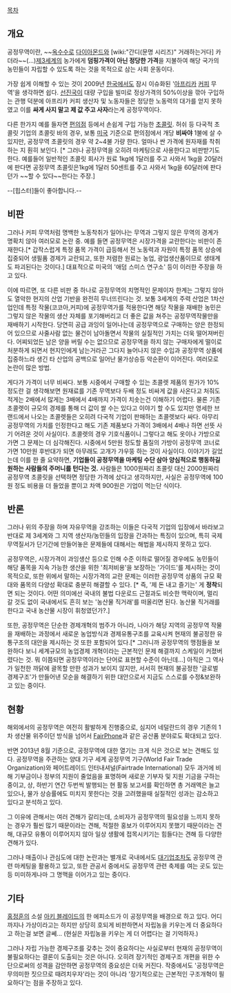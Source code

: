 [[목차]]
== 개요 ==
공정무역이란, ~~[[옥수수]]로 [[다이아몬드]]와 [wiki:"간디(문명 시리즈)" 거래하는거다] 카더라~~(...)[[제3세계]]의 농가에게 '''덤핑가격이 아닌 정당한 가격'''을 지불하여 해당 국가의 농민들이 자립할 수 있도록 하는 것을 목적으로 삼는 사회 운동이다. 

가장 쉽게 이해할 수 있는 것이 2009년 [[한국]]에서도 잠시 이슈화된 '[[아프리카]] [[커피]] 무역'을 생각하면 쉽다. [[선진국]]이 대량 구입을 빌미로 정상가격의 50%이상을 깎아 구입하는 관행 덕분에 아프리카 커피 생산자 및 노동자들은 정당한 노동력의 대가를 얻지 못하였고 이를 '''싸게 사지 말고 제 값 주고 사자'''라는게 공정무역이다. 

다른 한가지 예를 들자면 [[편의점]] 등에서 손쉽게 구입 가능한 [[초콜릿]]. 허쉬 등 다국적 초콜릿 기업의 초콜릿 바의 경우, 보통 [[미국]] 기준으로 편의점에서 개당 '''비싸야''' 1불에 살 수 있지만, 공정무역 초콜릿의 경우 약 2~4불 가량 한다. 얼마나 싼 가격에 원자재를 착취하는 지 훤히 보인다. [* 그러나 공정무역을 오히려 마케팅으로 사용한다고 비판받기도 한다. 예를들어 일반적인 초콜릿 회사가 원료 1kg에 1달러를 주고 사와서 1kg을 20달러에 판다면 공정무역 초콜릿은1kg에 1달러 50센트를 주고 사와서 1kg을 60달러에 판다던가 ~~할 수 있다~~한다는 주장.]

--[힙스터]들이 좋아합니다.--

== 비판 ==
그러나 커피 무역처럼 명백한 노동착취가 일어나는 무역과 그렇지 않은 무역의 경계가 명확치 않아 여러모로 논란 중. 예를 들면 공정무역은 시장가격을 교란한다는 비판이 존재한다.[* 갑작스럽게 특정 품목 가격이 급등해서 전 노동력과 자원이 특정 품목 상승에 집중되어 생필품 경제가 교란되고, 또한 저렴한 원료는 농업, 광업생산품이므로 생태계도 파괴된다는 것이다.] 대표적으로 미국의 '애덤 스미스 연구소' 등이 이러한 주장을 하고 있다. 

이에 따르면, 또 다른 비판 중 하나로 공정무역의 치명적인 문제이자 한계는 그렇지 않아도 열악한 현지의 산업 기반을 완전히 무너뜨린다는 것. 보통 3세계의 주력 산업은 1차산업인데 특정 작물(코코아,커피)에 공정무역가를 적용한다면 해당 작물을 재배한 농민은 그렇지 않은 작물의 생산 자체를 포기해버리고 더 좋은 값을 쳐주는 공정무역작물만을 재배하기 시작한다. 당연히 공급 과잉이 일어나는데 공정무역으로 구매하는 양은 한정되어 있으므로 사줄사람 없는 물건이 남아돌면서 작물의 실질적인 가치는 더욱 떨어져버린다. 어찌되었든 남은 양을 버릴 수는 없으므로 공정무역을 하지 않는 구매자에게 떨이로 처분하게 되면서 현지인에게 남는거라곤 그다지 늘어나지 않은 수입과 공정무역 상품에 집중하느라 생긴 타 산업의 공백으로 일어난 물가상승등 악순환이 이어진다. 여러모로 논란이 많은 방법.

게다가 가격이 너무 비싸다. 보통 시중에서 구매할 수 있는 초콜렛 제품의 원가가 10% 정도란 걸 생각해보면 원재료를 기존 무역보다 두배 정도 비싸게 값을 사온다고 처줘도 적게는 2배에서 많게는 3배에서 4배까지 가격이 치솟는건 이해하기 어렵다. 물론 기존 초콜렛이 규모의 경제를 통해 더 값이 쌀 수는 있다고 이야기 할 수도 있지만 영세한 브랜드에서 나오는 초콜렛들은 오히려 다국적 기업이 판매하는 초콜렛보다 싸다. 아무리 공정무역의 가치를 인정한다고 해도 기존 제품보다 가격이 3배에서 4배나 하면 선뜻 사기 어려운 것이 사실이다. 초콜렛의 경우 기호식품이니 그렇다고 해도 옷이나 가방으로 가면 그 문제는 더 심각해진다. 시중에서 5만원 정도할 품질의 가방이 공정무역 코너로 가면 10만원 후반대가 되면 아무래도 고개가 갸우뚱 하는 것이 사실이다. 이야기가 길었는데 이를 한 줄 요약하면, '''기업들이 공정무역을 마케팅 수단 삼아 양심적으로 행동하길 원하는 사람들의 주머니를 턴다는 것.''' 사람들은 1000원짜리 초콜릿 대신 2000원짜리 공정무역 초콜릿을 선택하면 정당한 가격에 샀다고 생각하지만, 사실은 공정무역에 100원 정도 비용을 더 들었을 뿐이고 차액 900원은 기업이 먹는단 식이다. 
== 반론 ==
그러나 위의 주장을 하며 자유무역을 강조하는 이들은 다국적 기업의 입장에서 바라보고 반대로 제 3세계와 그 지역 생산자/농민들의 입장을 간과하는 특징이 있으며, 특히 국제 무역질서가 단기간에 만들어놓은 문제들에 대해서는 해법을 제시하지 못하고 있다.

공정무역은, 시장가격이 과잉생산 등으로 인해 수준 이하로 떨어질 경우에도 농민들이 해당 품목을 지속 가능한 생산을 위한 '최저비용'을 보장하는 '가이드'를 제시하는 것이 목적으로, 또한 위에서 말하는 시장가격의 교란 문제는 이러한 공정무역 상품의 규모 확대와 품목의 다양성 확대로 충분히 해결할 수 있다. [* 즉, '제 돈 내고 즐기는' 게 '''정착'''되면 되는 것이다. 어떤 의미에선 국내의 불법 다운로드 근절과도 비슷한 맥락이며, 멀리 갈 것도 없이 국내에서도 흔히 보는 '농산물 직거래'를 떠올리면 된다. 농산물 직거래를 한다고 국내 농산물 시장이 휘청였던가?.] 

또한, 공정무역은 단순한 경제개혁의 범주가 아니라, 나아가 해당 지역의 공정무역 작물을 재배하는 과정에서 새로운 농업방식과 경제유통구조를 교육시켜 현재의 불공정한 유통구조의 대안을 제시하는 것 또한 포함되어 있다.[* 그러니까 공정무역의 맹점들을 보완하다 보니 세계규모의 농업경제 개혁이라는 근본적인 문제 해결까지 스케일이 커졌버렸다는 것. 뭐 이쯤되면 공정무역이라는 단어로 표현할 수준이 아닌데...] 아직은 그 역사가 일천한 까닭에 괄목할 만한 성과가 보이지 않지만, 서서히 현재의 불공정한 '글로벌 경제구조'가 만들어낸 모순을 해결하기 위한 대안으로서 지금도 스스로를 수정&보완하고 있는 중이다.

== 현황 ==
해외에서의 공정무역은 여전히 활발하게 진행중으로, 심지어 네덜란드의 경우 기존의 1차 생산물 위주이던 방식을 넘어서 [http://www.globalwindow.org/GW/global/trade/all-all/overseamarket-detail.html;jsessionid=oPC2We2cZMGrLRecFaL0fGZxKyhUvi143gR6CRw5bsLJtfAK2u16kfceS8LNm81a.S162_WAS_servlet_gw?&SCH_TYPE=SCH_SJ&MENU_CD=M10103&MODE=L&SCH_CMMDY_CATE_CD=00000&SCH_TRADE_CD=0000000&ARTICLE_ID=5004529&UPPER_MENU_CD=M10102&BBS_ID=10&SCH_VALUE=&MENU_STEP=3&SCH_AREA_CD=00000&Page=1&SCH_NATION_CD=000000&SCH_START_DT=&RowCountPerPage=10&RowCountPerPage=10&SCH_END_DT= FairPhone]과 같은 공산품 분야로도 확대되고 있다.

반면 2013년 8월 기준으로, 공정무역에 대한 열기는 크게 식은 것으로 보는 견해도 있다. 공정무역을 주관하는 양대 기구 세계 공정무역 기구(World Fair Trade Organization)와 페어트레이드 인터내셔널(Fairtrade International) 모두 과거에 비해 기부금이나 정부의 지원이 줄었음을 표명하며 새로운 기부자 및 지원 기금을 구하는 중이고, 상, 하반기 연간 두번씩 발행되는 현 활동 보고서를 확인하면 총 거래액은 늘고 있으나, 물가 상승률에도 미치지 못한다는 것을 고려했을때 실질적인 성과는 감소하고 있다고 분석하고 있다.

그 이유에 관해서는 여러 견해가 갈리는데, 소비자가 공정무역의 필요성을 느끼지 못하는 경우가 훨씬 많기 때문이라는 견해, 적절한 홍보가 이루어지지 못했기 때문이라는 견해, 대규모 유통이 이루어지지 않아 일상 생활에 접목시키기는 힘들다는 견해 등 다양한 견해가 있다.

그러나 매출이나 관심도에 대한 논란과는 별개로 국내에서도 [[대기업]]조차도 공정무역 관련 마케팅을 활용하고 있고, 또한 관공서 중에서도 공정무역 관련 축제를 여는 곳도 있는 등 미미하게나마 그 명맥을 이어가고 있는 중이다. 
== 기타 ==
[[홍정훈]]의 소설 [[아키 블레이드]]의 한 에피소드가 이 공정무역을 배경으로 하고 있다. 어디까지나 가상이라고는 하지만 상당히 호되게 비판하면서 자립농을 키우는게 더 중요하다고 하는걸 보면 글쎄... (현실은 자립농을 키우는 게 더 어렵다는 걸 기억하자.)

그러나 자립 가능한 경제구조를 갖추는 것이 중요하다는 사실로부터 현재의 공정무역이 불필요하다는 결론이 도출되는 것은 아니다. 오히려 장기적인 경제구조 개편을 위한 수단으로써의 성격을 감안하면 공정무역의 중요성은 더욱 커진다. 작중에서도 '공정무역은 무의미한 짓으므로 때려치우자'라는 것이 아니라 '장기적으로는 근본적인 구조개혁이 필요하다'는 점을 주장하고 있다. 
